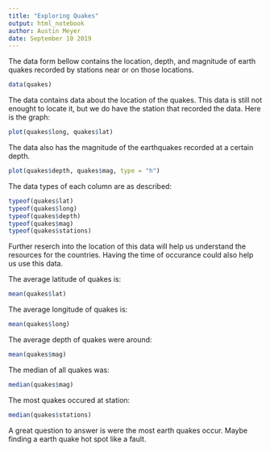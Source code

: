 ```yaml
---
title: "Exploring Quakes"
output: html_notebook
author: Austin Meyer
date: September 10 2019
---
```


The data form bellow contains the location, depth, and magnitude of earth quakes recorded by stations near or on those locations.
```r
data(quakes)
```
The data contains data about the location of the quakes. This data is still not enought to locate it, but we do have the station that recorded the data. Here is the graph:
```r
plot(quakes$long, quakes$lat)
```
The data also has the magnitude of the earthquakes recorded at a certain depth.
```r
plot(quakes$depth, quakes$mag, type = "h")
```
The data types of each column are as described:
```r
typeof(quakes$lat)
typeof(quakes$long)
typeof(quakes$depth)
typeof(quakes$mag)
typeof(quakes$stations)
```
Further reserch into the location of this data will help us understand the resources for the countries. Having the time of occurance could also help us use this data.

The average latitude of quakes is:
```r
mean(quakes$lat)
```
The average longitude of quakes is:
```r
mean(quakes$long)
```
The average depth of quakes were around:
```r
mean(quakes$mag)
```
The median of all quakes was:
```r
median(quakes$mag)
```
The most quakes occured at station:
```r
median(quakes$stations)
```

A great question to answer is were the most earth quakes occur. Maybe finding a earth quake hot spot like a fault.